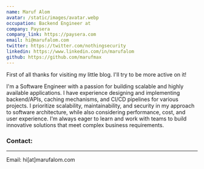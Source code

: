 ```yaml
---
name: Maruf Alom
avatar: /static/images/avatar.webp
occupation: Backend Engineer at
company: Paysera
company_link: https://paysera.com
email: hi@marufalom.com
twitter: https://twitter.com/nothingsecurity
linkedin: https://www.linkedin.com/in/marufalom
github: https://github.com/marufmax
---
```


First of all thanks for visiting my little blog. I'll try to be more active on it! 

I'm a Software Engineer with a passion for building scalable and highly available applications. 
I have experience designing and implementing backend/APIs, caching mechanisms, and CI/CD pipelines for various projects. 
I prioritize scalability, maintainability, and security in my approach to software architecture, while also considering performance, cost, and user experience. 
I'm always eager to learn and work with teams to build innovative solutions that meet complex business requirements.

### Contact: 

---
Email: hi[at]marufalom.com